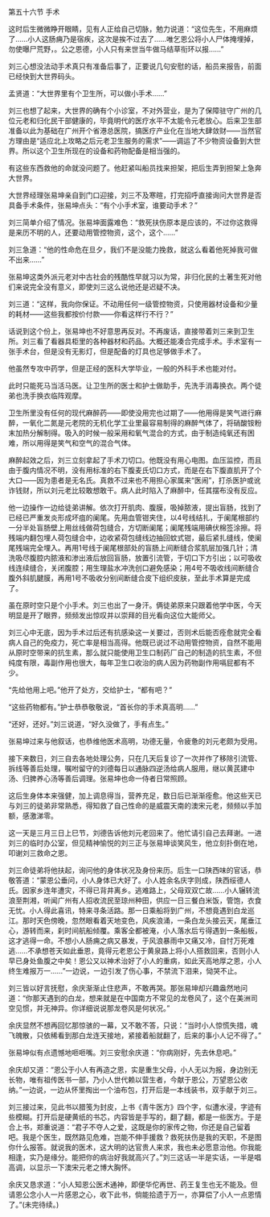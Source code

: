 

第五十六节 手术

这时后生微微睁开眼睛，见有人正给自己切脉，勉力说道：“这位先生，不用麻烦了……小人这肠痈乃是宿疾，这次是挨不过去了……唯乞恩公将小人尸体掩埋掉，勿使曝尸荒野，。公之恩德，小人只有来世当牛做马结草衔环以报……”

刘三心想没法动手术真只有准备后事了，正要说几句安慰的话，船员来报告，前面已经快到大世界码头。

孟贤道：“大世界里有个卫生所，可以做小手术……”

刘三也想了起来，大世界的确有个小诊室，不对外营业，是为了保障驻守广州的几位元老和归化民干部健康的，毕竟明代的医疗水平不太能令元老放心。后来卫生部准备以此为基础在广州开个省港总医院，搞医疗产业化在当地大肆敛财――当然官方理由是“适应北上攻略之后元老卫生服务的需求”――调运了不少物资设备到大世界。所以这个卫生所现在的设备和药物配备是相当强的。

有这些东西救他的命就没问题了。他赶紧叫船员找来担架，把后生弄到担架上急奔大世界。

大世界经理张易坤亲自到门口迎接，刘三不及寒暄，打完招呼直接询问大世界是否具备手术条件，张易坤点头：“有个小手术室，谁要动手术？”

刘三简单介绍了情况。张易坤面露难色：“救死扶伤原本是应该的，不过你这救得是来历不明的人，还要动用管控物资，这个，这个……”

刘三急道：“他的性命危在旦夕，我们不是没能力挽救，就这么看着他死掉我可做不出来……”

张易坤这类外派元老对中古社会的残酷性早就习以为常，非归化民的土著生死对他们来说完全没有意义，即使刘三这么说他还是迟疑不决。

刘三道：“这样，我向你保证。不动用任何一级管控物资，只使用器材设备和少量的耗材――这些我都按价付款――你看这样行不行？”

话说到这个份上，张易坤也不好意思再反对。不再废话，直接带着刘三来到卫生所。刘三看了看器具柜里的各种器材和药品。大概还能凑合完成手术。手术室有一张手术台，但是没有无影灯，但是配备的灯具也足够做手术了。

他虽然专攻中药学，但是正经的医科大学毕业，一般的外科手术也能对付。

此时只能死马当活马医。让卫生所的医士和护士做助手，先洗手消毒换衣。两个徒弟也洗手换衣临阵观摩。

卫生所里没有任何的现代麻醉药――即使没用完也过期了――他用得是笑气进行麻醉，一氧化二氮是元老院的无机化学工业里最容易制得的麻醉气体了，将硝酸铵粉末加热分解制得。吸入的时候一般采用和氧气混合的方式，由于制造纯氧还有困难，所以用得是笑气和空气的混合气体。

麻醉起效之后，刘三立刻拿起了手术刀切口。他既没有用心电图。血压监控，而且由于腹内情况不明，没有用标准的右下腹麦氏切口方式，而是在右下腹直肌开了个大口——因为患者是无名氏。真救不过来也不用担心家属来“医闹”，打杀医护或讹诈钱财，所以刘元老比较敢想敢干。病人此时陷入了麻醉中，任其摆布没有反应。

他一边操作一边给徒弟讲解。依次打开肌肉、腹膜，吸掉脓液，提出盲肠，找到了已经已严重发炎形成坏疽的阑尾。先用血管钳夹住，以4号线结扎，于阑尾根部约一分半处盲肠壁上用丝线做荷包缝合，方切断阑尾；阑尾残端用碘伏棉签涂擦。将残端内翻包埋人荷包缝合中，边收紧荷包缝线边抽回蚊式钳，最后紧扎缝线，使阑尾残端完全埋入。再用1号线于阑尾根部处的盲肠上间断缝合浆肌层加强几针；清洗吸尽腹腔内脓液和渗出液后放回盲肠，放置引流管，于切口下方引出；以可吸收线连续缝合，关闭腹腔；用生理盐水冲洗创口避免感染；用4号不吸收线间断缝合腹外斜肌腱膜，再用1号不吸收分别间断缝合皮下组织皮肤，至此手术算是完成了。

虽在原时空只是个小手术。刘三也出了一身汗。俩徒弟原来只跟着他学中医，今天明显是开了眼界，频频发出惊叹并以崇拜的目光看向这位大能师父。

刘三心中无底，因为手术过后还有抗感染这一关要过，否则术后能否痊愈就完全看病人自己的免疫力，死亡率是相当高得。他既已说过不动用管控物资，自然不能用从原时空带来的抗生素，那么就只能使用卫生口制药厂自己的制造的抗生素，不但纯度有限，毒副作用也很大，每年卫生口收治的病人因为药物副作用嗝屁都有不少。

“先给他用上吧。”他开了处方，交给护士，“都有吧？”

“这些药物都有。”护士恭恭敬敬说，“首长你的手术真高明……”

“还好，还好。”刘三说道，“好久没做了，手有点生。”

张易坤过来与他叙话，也恭维他医术高明，功德无量，令疲惫的刘元老颇为受用。

接下来数日，刘三自去各地处理公务，只在几天后复诊了一次并作了移除引流管、拆线等善后处理，嘱咐留守的刘德每日以通脉四逆汤给病人服用，继以黄芪建中汤、归脾养心汤等善后调理。张易坤也命一侍者日常照顾。

这后生身体本来强健，加上调息得当，营养充足，数日后已渐渐痊愈。他这些天已与刘三的徒弟非常熟悉，得知救了自己性命的是威震天南的澳宋元老，频频以手加额，感激涕零。

这一天是三月三日上巳节，刘德告诉他刘元老回来了。他忙请引自己去拜谢。一进刘三的临时办公室，但见精神愉悦的刘三正与张易坤谈笑风生，他立刻扑倒在地，叩谢刘三救命之恩。

刘三命徒弟将他扶起，询问他的身体状况及身份来历。后生一口陕西味的官话，恭敬答道：“蒙恩公垂问，小人身体已大好了。小人姓余名庆字则成，陕西绥德人氏。因家乡连年遭灾，不得已背井离乡。逃难路上，父母双双亡故……小人辗转流浪至荆湘，听闻广州有人招收流民至琼州种田，供应一日三餐白米饭，管饱，衣食无忧。小人得此喜讯，特来寻条活路。那一日乘船将到广州，不想竟遇到白龙巡江。那时天色傍晚，忽然眼看着天地变色，风疾浪涌，一条白龙头接云天，尾垂江心，游转而来，刹时间航船倾覆。乘客全都被淹，小人落水后亏得遇到一条船板，这才逃得一命。不想小人肠痈之病又暴发，于风浪暴雨中又痛又冷，自忖万死难逃……不承想苍天如此垂恩，竟得元老恩公于黄泉路上将小人搭救回来，否则小人早已身处鱼腹之中矣！恩公又以神术治好了小人的重病，如此天高地厚之恩，小人终生难报万一……”一边说，一边引发了伤心事，不禁流下泪来，恸哭不止。

刘三皆以好言抚慰，余庆渐渐止住悲声，不敢再哭。那张易坤却兴趣盎然地问道：“你那天遇到的白龙，想来就是在中国南方不常见的龙卷风了，这个在美洲司空见惯，并无神异。你详细说说那龙卷风是何状况。”

余庆显然不想再回忆那惊骇的一幕，又不敢不答，只说：“当时小人惊慌失措，魂飞魄散，只依稀看到那白龙连天接地，紧接着船就翻了，后来的事小人记不得了。”

张易坤似有点遗憾地咂咂嘴。刘三安慰余庆道：“你病刚好，先去休息吧。”

余庆却又道：“恩公于小人有再造之恩，实是重生父母，小人无以为报，身边别无长物，唯有祖传医书一部，乃小人世代赖以营生者，今献于恩公，万望恩公收纳。”一边说，一边从怀里掏出一个油布包，打开后是一本线装书，双手献于刘三。

刘三接过来，见此书以腊笺为封皮，上书《青牛医方》四个字，似遭水浸，字迹有些模糊。打开后是硬黄纸的书芯，内容皆是手写的，翻了翻，都是一些医方。于是合上书，郑重说道：“君子不夺人之爱，这既是你的家传之物，你还是自己留着吧。我是个医生，既然路见危难，岂能不伸手援救？救死扶伤是我的天职，不是图你什么报答。就说我的医术，这大明的达官贵人来求，我也未必愿意治他。你我能相逢，实乃是缘分。能把你的病治好我就高兴了。”刘三这话一半是实话，一半是唱高调，以显示一下澳宋元老之博大胸怀。

余庆又恳求道：“小人知恩公医术通神，即便华佗再世、药王复生也无不能及。但请恩公念小人一片感恩之心，收下此书，倘能拾遗于万一，亦算偿了小人一点恩情了。”(未完待续。)


